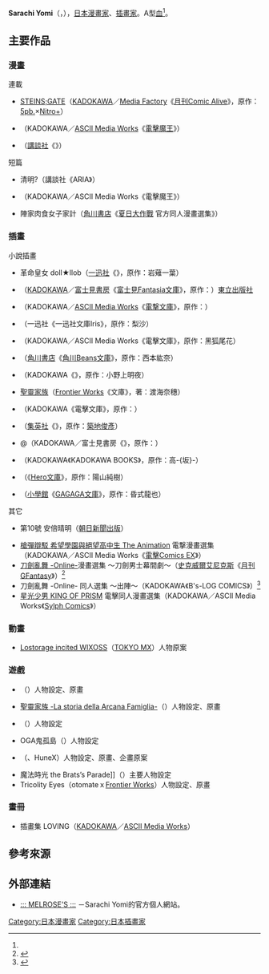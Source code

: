 {{NotChineseTitle|time=2019-01-19}}
{{multiple issues|
{{Notability Unreferenced|time=2016-09-30T15:34:26+00:00}}
{{Primarysources|time=2016-09-30T15:34:26+00:00}}
}}
{{Infobox 漫畫家
| 姓名               = Sarachi Yomi
| 職業               = [[漫畫家|漫畫家]]、[[插畫家|插畫家]]
| 圖像               = 
| 圖像大小           = 
| 圖像說明           = 
| 本名               = 
| 日語原文           = さらち よみ
| 英文名             = 
| 假名               = 
| 羅馬字             = Sarachi Yomi
| 性別               =
| 國籍               = {{JPN}}
| 出生日期           = 11月12日
| 出生地點           = 
| 逝世日期           = 
| 逝世地點           = 
| 活躍時期           = 
| 類型               = 
| 出道作品           = 
| 代表作品           = 
| 獎項               = 
| 簽名               = 
| 官方網站           = [http://sarachi.net/ ::: MELROSE'S ::: ]{{ja}}
| 附註               = 
}}
{{japanese|japanese=さらち よみ|kana=|romaji=Sarachi Yomi}}
'''Sarachi Yomi'''（{{lang-ja|さらちよみ}}，{{bd||11月12日<ref name="profile">{{Cite web|title=::: MELROSE'S :::|url=http://sarachi.net/|work=|publisher={{lang|ja|さらちよみ}}的官方個人網站|accessdate=2016-09-30|language=ja|archive-date=2016-09-24|archive-url=https://web.archive.org/web/20160924115126/http://sarachi.net/|dead-url=no}}</ref>||}}），[[日本|日本]][[漫畫家|漫畫家]]、[[插畫家|插畫家]]。A型[[血型|血]]<ref name="profile" />。

== 主要作品 ==
=== 漫畫 ===
; 連載
* [[命運石之門|STEINS;GATE]]（[[KADOKAWA|KADOKAWA]]／[[Media_Factory|Media Factory]]《[[月刊Comic_Alive|月刊Comic Alive]]》，原作：[[5pb.|5pb.]]×[[Nitro+|Nitro+]]）
* {{lang|ja|ヒのカグツチ}}（KADOKAWA／[[ASCII_Media_Works|ASCII Media Works]]《[[電擊魔王|電擊魔王]]》）
* {{lang|ja|マーメイド·ボーイズ}}（[[講談社|講談社]]《{{link-ja|ARIA (雑誌)|ARIA (雑誌)|ARIA}}》）

; 短篇
* 清明{{lang|ja|ですがなにか}}?（講談社《ARIA》）
* {{lang|ja|リトルヘクセ}}（KADOKAWA／ASCII Media Works《電擊魔王》）
* 陣{{lang|ja|内}}家{{lang|ja|は}}肉食女子家計（[[角川書店|角川書店]]《[[夏日大作戰|夏日大作戰]] 官方同人漫畫選集》）

=== 插畫 ===
; 小說插畫
* 革命皇女 doll★llob（[[一迅社|一迅社]]《{{link-ja|一迅社文庫Iris|一迅社文庫アイリス}}》，原作：岩薙一葉）
* {{nihongo|{{link-ja|卡納克的軌跡|カナクのキセキ}}|カナクのキセキ}}（[[KADOKAWA|KADOKAWA]]／[[富士見書房|富士見書房]]《[[富士見Fantasia文庫|富士見Fantasia文庫]]》，原作：{{link-ja|上總朋大|上総朋大}}）[[東立出版社|東立出版社]]
* {{lang|ja|カミオロシ}}（KADOKAWA／[[ASCII_Media_Works|ASCII Media Works]]《[[電撃文庫|電撃文庫]]》，原作：{{link-ja|御堂彰彥|御堂彰彦}}）
* {{nihongo|時鐘塔上的怪盜|時計塔の怪盗}}（一迅社《一迅社文庫Iris》，原作：梨沙）
* {{nihongo|平安鬼姬草子|平安鬼姫草子}}（KADOKAWA／ASCII Media Works《電擊文庫》，原作：黑狐尾花）
* {{nihongo|藤陵學院的新娘|藤陵学院の花嫁}}（[[角川書店|角川書店]]《[[角川Beans文庫|角川Beans文庫]]》，原作：西本紘奈）
* {{lang|ja|イノセント·スター}}（KADOKAWA《{{link-ja|B's-LOG文庫|ビーズログ文庫}}》，原作：小野上明夜）
* [[聖靈家族|聖靈家族]]（[[Frontier_Works|Frontier Works]]《{{lang|ja|フィリア}}文庫》，著：渡海奈穗）　　　　　　　　　　　 
* {{nihongo|放學後的魔法戰爭|放課後の魔法戦争}}（KADOKAWA《電擊文庫》，原作：{{link-ja|鈴木鈴|鈴木鈴}}）
* {{lang|ja|ブラッディ·ウェポンズ}}（[[集英社|集英社]]《{{link-ja|DASH X文庫|ダッシュエックス文庫}}》，原作：[[築地俊彥|築地俊彥]]）
* @{{lang|ja|バスルーム}}（KADOKAWA／富士見書房《{{link-ja|富士見L文庫|富士見L文庫}}》，原作：{{link-ja|川上亮|秋口ぎぐる}}） 
* {{lang|ja|ハロー·デッドライン}}（KADOKAWA《KADOKAWA BOOKS》，原作：高-{坂}-{{lang|ja|はしやん}}） 
* {{nihongo|賢者之劍|賢者の剣}}（{{link-ja|主婦之友社|主婦の友社}}《[[Hero文庫|Hero文庫]]》，原作：陽山純樹） 
* {{nihongo|雙血的墓碑銘|双血の墓碑銘}}（[[小學館|小學館]]《[[GAGAGA文庫|GAGAGA文庫]]》，原作：昏式龍也） 

; 其它
* {{link-ja|週刊新漫畫日本史|週刊マンガ日本史}} 第10號 安倍晴明（[[朝日新聞出版|朝日新聞出版]]）
* [[槍彈辯駁_希望學園與絕望高中生|槍彈辯駁 希望學園與絕望高中生 The Animation]] 電撃漫畫選集（KADOKAWA／ASCII Media Works《[[電擊Comics|電擊Comics EX]]》）
* [[刀劍亂舞-Online-|刀劍亂舞 -Online-]]漫畫選集 ～刀劍男士幕間劇～（[[史克威爾艾尼克斯|史克威爾艾尼克斯]]《[[月刊GFantasy|月刊GFantasy]]》）<ref>{{Cite news|script-title=ja:刀剣乱舞アンソロは本日発売！萩原ダイスケ、枢やな、椿いづみら豪華執筆陣|url=http://natalie.mu/comic/news/157322|work=[[Natalie_(網站)|Comic Natalie]]|accessdate=2016-09-30|language=ja|archive-date=2016-09-11|archive-url=https://web.archive.org/web/20160911001603/http://natalie.mu/comic/news/157322|dead-url=no}}</ref>
* 刀劍亂舞 -Online- 同人選集 ～出陣～（KADOKAWA《B's-LOG COMICS》）<ref>{{Cite news|script-title=ja:「刀剣乱舞」アンソロジーに立原あゆみ参戦！カバーは高河ゆん描き下ろし|work=Comic Natalie|url=http://natalie.mu/comic/news/180491|language=ja|accessdate=2017-03-17|archive-date=2017-03-20|archive-url=https://web.archive.org/web/20170320033347/http://natalie.mu/comic/news/180491|dead-url=no}}</ref>
* [[星光少男_KING_OF_PRISM|星光少男 KING OF PRISM]] 電擊同人漫畫選集（KADOKAWA／ASCII Media Works《[[Comic_Sylph|Sylph Comics]]》）

=== 動畫 ===
* [[Lostorage_incited_WIXOSS|Lostorage incited WIXOSS]]（[[東京都會電視台|TOKYO MX]]）人物原案

=== 遊戲 ===
* {{link-ja|親親我兒!!～★育子★狂想曲～|DEAR My SUN!!〜ムスコ★育成★狂騒曲〜}}（{{link-ja|D3 PUBLISHER|ディースリー・パブリッシャー}}）人物設定、原畫
* [[聖靈家族|聖靈家族 -La storia della Arcana Famiglia-]]（{{link-ja|HuneX|ヒューネックス}}）人物設定、原畫
* {{link-ja|文明開華 葵座異聞錄|文明開華 葵座異聞録}}（{{link-ja|FuRyu|フリュー}}）人物設定
* OGA鬼{{lang|ja|ごっこロワイヤル ハンターは}}孤島{{lang|ja|で恋をする}}（{{link-ja|otomate|オトメイト}}）人物設定
* {{link-ja|POSSESSION MAGENTA|POSSESSION MAGENTA}}（{{link-ja|COMFORT|COMFORT}}、HuneX）人物設定、原畫、企畫原案
* 魔法時光 the Brats’s Parade]]（{{link-ja|CYBIRD (企業)|サイバード (企業)|CYBIRD}}）主要人物設定
* Tricolity Eyes（otomateｘ[[Frontier_Works|Frontier Works]]）人物設定、原畫

=== 畫冊 ===
* {{lang|ja|さらちよみ}}插畫集 LOVING（[[KADOKAWA|KADOKAWA]]／[[ASCII_Media_Works|ASCII Media Works]]）

== 參考來源 ==
{{reflist}}

== 外部連結 ==
* [http://sarachi.net/ ::: MELROSE'S ::: ]{{Wayback|url=http://sarachi.net/ |date=20160924115126 }} {{ja icon}}－Sarachi Yomi的官方個人網站。

{{Normdaten}}
{{DEFAULTSORT:Sarachi Yomi}}
[[Category:日本漫畫家|Category:日本漫畫家]]
[[Category:日本插畫家|Category:日本插畫家]]